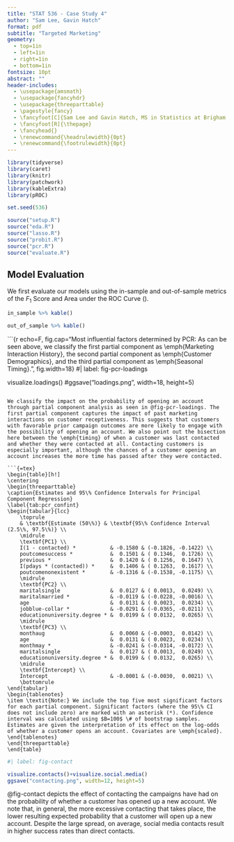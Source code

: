 ```yaml
---
title: "STAT 536 - Case Study 4"
author: "Sam Lee, Gavin Hatch"
format: pdf
subtitle: "Targeted Marketing"
geometry: 
  - top=1in
  - left=1in
  - right=1in
  - bottom=1in
fontsize: 10pt
abstract: ""
header-includes:
  - \usepackage{amsmath}
  - \usepackage{fancyhdr}
  - \usepackage{threeparttable}
  - \pagestyle{fancy}
  - \fancyfoot[C]{Sam Lee and Gavin Hatch, MS in Statistics at Brigham Young University}
  - \fancyfoot[R]{\thepage}
  - \fancyhead{}
  - \renewcommand{\headrulewidth}{0pt}
  - \renewcommand{\footrulewidth}{0pt}
---
```


```r
library(tidyverse)
library(caret)
library(knitr)
library(patchwork)
library(kableExtra)
library(pROC)

set.seed(536)

source("setup.R")
source("eda.R")
source("lasso.R")
source("probit.R")
source("pcr.R")
source("evaluate.R")
```

## Model Evaluation

We first evaluate our models using the in-sample and out-of-sample metrics of the $F_1$ Score and Area under the ROC Curve (\emph{AUC}).

```r
in_sample %>% kable()

out_of_sample %>% kable()
```

```{r echo=F, fig.cap="Most influential factors determined by PCR: As can be seen above, we classify the first partial component as \\emph{Marketing Interaction History}, the second partial component as \\emph{Customer Demographics}, and the third partial component as \\emph{Seasonal Timing}.", fig.width=18}
#| label: fig-pcr-loadings

visualize.loadings()
#ggsave("loadings.png", width=18, height=5)
```

We classify the impact on the probability of opening an account through partial component analysis as seen in @fig-pcr-loadings. The first partial component captures the impact of past marketing interactions on customer receptiveness. This suggests that customers with favorable prior campaign outcomes are more likely to engage with the possibility of opening an account. We also point out the bisection here between the \emph{timing} of when a customer was last contacted and whether they were contacted at all. Contacting customers is especially important, although the chances of a customer opening an account increases the more time has passed after they were contacted.

```{=tex}
\begin{table}[h!]
\centering
\begin{threeparttable}
\caption{Estimates and 95\% Confidence Intervals for Principal Component Regression}
\label{tab:pcr_confint}
\begin{tabular}{lcc}
    \toprule
    & \textbf{Estimate (50\%)} & \textbf{95\% Confidence Interval (2.5\%, 97.5\%)} \\
    \midrule
    \textbf{PC1} \\
    I(1 - contacted) *           & -0.1580 & (-0.1826, -0.1422) \\
    poutcomesuccess *            &  0.1501 & ( 0.1346,  0.1726) \\
    previous *                   &  0.1420 & ( 0.1256,  0.1647) \\
    I(pdays * (contacted)) *     &  0.1406 & ( 0.1263,  0.1617) \\
    poutcomenonexistent *        & -0.1316 & (-0.1538, -0.1175) \\
    \midrule
    \textbf{PC2} \\
    maritalsingle                &  0.0127 & ( 0.0013,  0.0249) \\
    maritalmarried *             & -0.0119 & (-0.0228, -0.0016) \\
    age                          &  0.0131 & ( 0.0023,  0.0234) \\
    jobblue-collar *             & -0.0291 & (-0.0365, -0.0211) \\
    educationuniversity.degree * &  0.0199 & ( 0.0132,  0.0265) \\
    \midrule
    \textbf{PC3} \\
    monthaug                     &  0.0060 & (-0.0003,  0.0142) \\
    age                          &  0.0131 & ( 0.0023,  0.0234) \\
    monthmay *                   & -0.0241 & (-0.0314, -0.0172) \\
    maritalsingle                &  0.0127 & ( 0.0013,  0.0249) \\
    educationuniversity.degree * &  0.0199 & ( 0.0132,  0.0265) \\
    \midrule
    \textbf{Intercept} \\
    Intercept                    & -0.0001 & (-0.0030,  0.0021) \\
    \bottomrule
\end{tabular}
\begin{tablenotes}
\item \textit{Note:} We include the top five most significant factors for each partial component. Significant factors (where the 95\% CI does not include zero) are marked with an asterisk (*). Confidence interval was calculated using $B=100$ \# of bootstrap samples. Estimates are given the interpretation of its effect on the log-odds of whether a customer opens an account. Covariates are \emph{scaled}.
\end{tablenotes}
\end{threeparttable}
\end{table}
```

```r
#| label: fig-contact

visualize.contacts()+visualize.social.media()
ggsave("contacting.png", width=12, height=5)
```

@fig-contact depicts the effect of contacting the campaigns have had on the probability of whether a customer has opened up a new account. We note that, in general, the more excessive contacting that takes place, the lower resulting expected probability that a customer will open up a new account. Despite the large spread, on average, social media contacts result in higher success rates than direct contacts.
